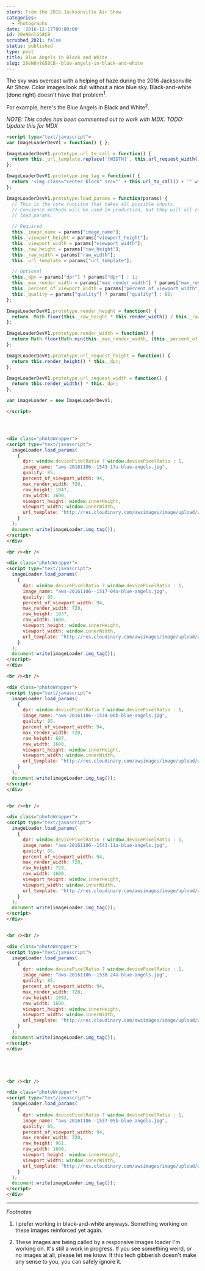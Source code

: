 ```yaml
---
blurb: From the 2016 Jacksonville Air Show
categories:
  - Photographs
date: '2016-12-17T00:00:00'
id: 20eN6nlG58CB
scrubbed_2021: false
status: published
type: post
title: Blue Angels in Black and White
slug: 20eN6nlG58CB--blue-angels-in-black-and-white
---
```


The sky was overcast with a helping of haze during the 2016 Jacksonville Air Show. Color images look dull without a nice blue sky. Black-and-white (done right) doesn't have that problem<sup>1</sup>.

For example, here's the Blue Angels in Black and White<sup>2</sup>.

*NOTE: This codes has been commented out to work with MDX. TODO: Update this for MDX*

```html
<script type="text/javascript">
var ImageLoaderDevV1 = function() { };

ImageLoaderDevV1.prototype.url_to_call = function() {
  return this._url_template.replace('[WIDTH]', this.url_request_width()).replace('[HEIGHT]', this.url_request_height()).replace('[QUALITY]', this._quality).replace('[IMAGE_NAME]', this._image_name) 
};

ImageLoaderDevV1.prototype.img_tag = function() {
  return '<img class="center-block" src="' + this.url_to_call() + '" width="' + this.render_width() + '" height="' + this.render_height() + '" />'
};

ImageLoaderDevV1.prototype.load_params = function(params) {
  // This is the core funciton that takes all possible inputs.
  // Convience methods will be used in production, but they will all communicate
  // load_params. 

  // Required
  this._image_name = params["image_name"];
  this._viewport_height = params["viewport_height"];
  this._viewport_width = params["viewport_width"];
  this._raw_height = params["raw_height"];
  this._raw_width = params["raw_width"];
  this._url_template = params["url_template"];

  // Optional 
  this._dpr = params["dpr"] ? params["dpr"] : 1;
  this._max_render_width = params["max_render_width"] ? params["max_render_width"] : params["raw_width"];
  this._percent_of_viewport_width = params["percent_of_viewport_width"] ? params["percent_of_viewport_width"] : 100;
  this._quality = params["quality"] ? params["quality"] : 80;
};

ImageLoaderDevV1.prototype.render_height = function() {
  return  Math.floor(this._raw_height * this.render_width() / this._raw_width );
};

ImageLoaderDevV1.prototype.render_width = function() {
  return Math.floor(Math.min(this._max_render_width, (this._percent_of_viewport_width * .01 * this._viewport_width)));
};

ImageLoaderDevV1.prototype.url_request_height = function() {
  return this.render_height() * this._dpr; 
};

ImageLoaderDevV1.prototype.url_request_width = function() {
  return this.render_width() * this._dpr; 
};

var imageLoader = new ImageLoaderDevV1;

</script>




<div class="photoWrapper">
<script type="text/javascript">
  imageLoader.load_params(
    {
      dpr: window.devicePixelRatio ? window.devicePixelRatio : 1,
      image_name: "aws-20161106--1543-17a-blue-angels.jpg",
      quality: 85,
      percent_of_viewport_width: 94,
      max_render_width: 720,
      raw_height: 1047,
      raw_width: 1600,
      viewport_height: window.innerHeight,
      viewport_width: window.innerWidth,
      url_template: "http://res.cloudinary.com/awsimages/image/upload/w_[WIDTH],h_[HEIGHT],q_[QUALITY]/i/[IMAGE_NAME]"
    }
  );
  document.write(imageLoader.img_tag());
</script>
</div>

<br /><br />

<div class="photoWrapper">
<script type="text/javascript">
  imageLoader.load_params(
    {
      dpr: window.devicePixelRatio ? window.devicePixelRatio : 1,
      image_name: "aws-20161106--1517-04a-blue-angels.jpg",
      quality: 85,
      percent_of_viewport_width: 94,
      max_render_width: 720,
      raw_height: 1037,
      raw_width: 1600,
      viewport_height: window.innerHeight,
      viewport_width: window.innerWidth,
      url_template: "http://res.cloudinary.com/awsimages/image/upload/w_[WIDTH],h_[HEIGHT],q_[QUALITY]/i/[IMAGE_NAME]"
    }
  );
  document.write(imageLoader.img_tag());
</script>
</div>

<br /><br />

<div class="photoWrapper">
<script type="text/javascript">
  imageLoader.load_params(
    {
      dpr: window.devicePixelRatio ? window.devicePixelRatio : 1,
      image_name: "aws-20161106--1534-06b-blue-angels.jpg",
      quality: 85,
      percent_of_viewport_width: 94,
      max_render_width: 720,
      raw_height: 687,
      raw_width: 1600,
      viewport_height: window.innerHeight,
      viewport_width: window.innerWidth,
      url_template: "http://res.cloudinary.com/awsimages/image/upload/w_[WIDTH],h_[HEIGHT],q_[QUALITY]/i/[IMAGE_NAME]"
    }
  );
  document.write(imageLoader.img_tag());
</script>
</div>


<br /><br />

<div class="photoWrapper">
<script type="text/javascript">
  imageLoader.load_params(
    {
      dpr: window.devicePixelRatio ? window.devicePixelRatio : 1,
      image_name: "aws-20161106--1543-11a-blue-angels.jpg",
      quality: 85,
      percent_of_viewport_width: 94,
      max_render_width: 720,
      raw_height: 729,
      raw_width: 1600,
      viewport_height: window.innerHeight,
      viewport_width: window.innerWidth,
      url_template: "http://res.cloudinary.com/awsimages/image/upload/w_[WIDTH],h_[HEIGHT],q_[QUALITY]/i/[IMAGE_NAME]"
    }
  );
  document.write(imageLoader.img_tag());
</script>
</div>


<br /><br />

<div class="photoWrapper">
<script type="text/javascript">
  imageLoader.load_params(
    {
      dpr: window.devicePixelRatio ? window.devicePixelRatio : 1,
      image_name: "aws-20161106--1538-24a-blue-angels.jpg",
      quality: 85,
      percent_of_viewport_width: 94,
      max_render_width: 720,
      raw_height: 1093,
      raw_width: 1600,
      viewport_height: window.innerHeight,
      viewport_width: window.innerWidth,
      url_template: "http://res.cloudinary.com/awsimages/image/upload/w_[WIDTH],h_[HEIGHT],q_[QUALITY]/i/[IMAGE_NAME]"
    }
  );
  document.write(imageLoader.img_tag());
</script>
</div>





<br /><br />

<div class="photoWrapper">
<script type="text/javascript">
  imageLoader.load_params(
    {
      dpr: window.devicePixelRatio ? window.devicePixelRatio : 1,
      image_name: "aws-20161106--1537-05b-blue-angels.jpg",
      quality: 85,
      percent_of_viewport_width: 94,
      max_render_width: 720,
      raw_height: 961,
      raw_width: 1600,
      viewport_height: window.innerHeight,
      viewport_width: window.innerWidth,
      url_template: "http://res.cloudinary.com/awsimages/image/upload/w_[WIDTH],h_[HEIGHT],q_[QUALITY]/i/[IMAGE_NAME]"
    }
  );
  document.write(imageLoader.img_tag());
</script>
</div>


```









---


_Footnotes_

1. I prefer working in black-and-white anyways. Something working on these images reinforced yet again.

2. These images are being called by a responsive images loader I'm working on. It's still a work in progress. If you see something weird, or no images at all, please let me know. If this tech gibberish doesn't make any sense to you, you can safely ignore it.
